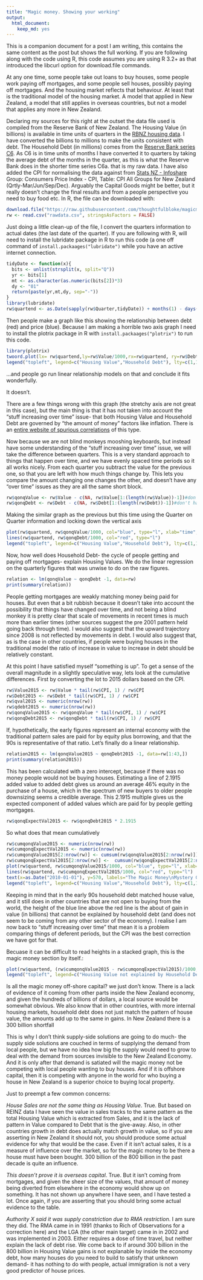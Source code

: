 ```yaml
---
title: "Magic money. Showing your working"
output: 
  html_document: 
    keep_md: yes
---
```


This is a companion document for a post I am writing, this contains the same content as the post but shows the full working. If you are following along with the code using R, this code assumes you are using R 3.2+ as that introduced the libcurl option for download.file commands.

At any one time, some people take out loans to buy houses, some people work paying off mortgages, and some people sell houses, possibly paying off mortgages. And the housing market reflects that behaviour. At least that is the traditional model of the housing market. A model that applied in New Zealand, a model that still applies in overseas countries, but not a model that applies any more in New Zealand.

Declaring my sources for this right at the outset the data file used is compiled from the Reserve Bank of New Zealand. The Housing Value (in billions) is available in time units of quarters in the [RBNZ housing data](http://www.rbnz.govt.nz/statistics/key_graphs/housingdata.xls). I have converted the billions to millions to make the units consistent with debt. The Household Debt (in millions) comes from the [Reserve Bank series C6](http://www.rbnz.govt.nz/statistics/tables/c6/). As C6 is in time units of months I have converted it to quarters by taking the average debt of the months in the quarter, as this is what the Reserve Bank does in the shorter time series C6a. that is my raw data. I have also added the CPI for normalising the data against from [Stats NZ - Infoshare](http://www.stats.govt.nz/infoshare/) Group: Consumers Price Index - CPI, Table: CPI All Groups for New Zealand (Qrtly-Mar/Jun/Sep/Dec). Arguably the Capital Goods might be better, but it really doesn't change the final results and from a people perspective you need to buy food etc. In R, the file can be downloaded with:

```r

download.file("https://raw.githubusercontent.com/thoughtfulbloke/magicmoney/master/rawdata.csv", destfile="rawdata.csv", method="libcurl")
rw <- read.csv("rawdata.csv", stringsAsFactors = FALSE)
```

Just doing a little clean-up of the file, I convert the quarters information to actual dates (the last date of the quarter). If you are following with R, will need to install the lubridate package in R to run this code (a one off command of `install.packaages("lubridate")` while you have an active internet connection.

```r
tidyDate <- function(x){
  bits <- unlist(strsplit(x, split="Q"))
  yr <- bits[1]
  mt <- as.character(as.numeric(bits[2])*3)
  dy <- "01"
  return(paste(yr,mt,dy, sep="-"))
}
library(lubridate)
rw$quartend <- as.Date(sapply(rw$Quarter,tidyDate)) + months(1) - days(1)
```

Then people make a graph like this showing the relationship between debt (red) and price (blue). Because I am making a horrible two axis graph I need to install the plotrix package in R with `install.packaages("plotrix")` to run this code.

```r
library(plotrix)
twoord.plot(lx= rw$quartend,ly=rw$Value/1000,rx=rw$quartend, ry=rw$Debt/1000, xlab="1991Q1 <- Time -> 2015Q2", ylab="Value (billions)",rylab="Debt (billions)",lcol="blue", rcol="red", main="Fig 1: Misleading graph of\nHousing Value and Household Debt", type="l", xticklab=as.character(rw$quartend))
legend("topleft", legend=c("Housing Value","Household Debt"), lty=c(1,1),col=c("blue","red"), box.lwd=0, box.col="white")

```

...and people go run linear relationship models on that and conclude it fits wonderfully.

It doesn't.

There are a few things wrong with this graph (the stretchy axis are not great in this case), but the main thing is that it has not taken into account the "stuff increasing over time" issue- that both Housing Value and Household Debt are governed by "the amount of money" factors like inflation. There is an [entire website of spurious correlations](http://www.tylervigen.com/spurious-correlations) of this type.

Now because we are not blind monkeys mooshing keyboards, but instead have some understanding of the "stuff increasing over time" issue, we will take the difference between quarters. This is a very standard approach to things that happen over time, and we have evenly spaced time periods so it all works nicely. From each quarter you subtract the value for the previous one, so that you are left with how much things change by. This lets you compare the amount changing one changes the other, and doesn't have any "over time" issues as they are all the same short block.

```r
rw$qonqValue <- rw$Value - c(NA, rw$Value[1:(length(rw$Value))-1])#don't have a previous for the 1st item
rw$qonqDebt <- rw$Debt - c(NA, rw$Debt[1:(length(rw$Debt))-1])#don't have a previous for the 1st item
```

Making the similar graph as the previous but this time using the Quarter on Quarter information and locking down the vertical axis

```r
plot(rw$quartend, rw$qonqValue/1000, col="blue", type="l", xlab="time", ylab="Billions of NZ dollars", main="Fig 2: Change in Value (blue)\nvs Debt (red)", frame.plot=F)
lines(rw$quartend, rw$qonqDebt/1000, col="red", type="l")
legend("topleft", legend=c("Housing Value","Household Debt"), lty=c(1,1),col=c("blue","red"), box.lwd=0, box.col="white")
```

Now, how well does Household Debt- the cycle of people getting and paying off mortgages- explain Housing Values. We do the linear regression on the quarterly figures that was unwise to do on the raw figures.

```r
relation <- lm(qonqValue ~ qonqDebt -1, data=rw)
print(summary(relation))
```

People getting mortgages are weakly matching money being paid for houses. But even that a bit rubbish because it doesn't take into account the possibility that things have changed over time, and not being a blind monkey it is pretty clear that scale of movements in recent times is much more than earlier times (other sources suggest the pre 2001 pattern held going back through time). I would also suggest that the upward trajectory since 2008 is not reflected by movements in debt. I would also suggest that, as is the case in other countries, if people were buying houses in the traditional model the ratio of increase in value to increase in debt should be relatively constant.


At this point I have satisfied myself "something is up". To get a sense of the overall magnitude in a slightly speculative way, lets look at the cumulative differences. First by converting the lot to 2015 dollars based on the CPI.

```r
rw$Value2015 <- rw$Value * tail(rw$CPI, 1) / rw$CPI
rw$Debt2015 <- rw$Debt * tail(rw$CPI, 1) / rw$CPI
rw$qval2015 <- numeric(nrow(rw))
rw$qdebt2015 <- numeric(nrow(rw))
rw$qonqValue2015 <- rw$qonqValue * tail(rw$CPI, 1) / rw$CPI
rw$qonqDebt2015 <- rw$qonqDebt * tail(rw$CPI, 1) / rw$CPI
```

If, hypothetically, the early figures represent an internal economy with the traditional pattern sales are paid for by equity plus borrowing, and that the 90s is representative of that ratio. Let's finally do a linear relationship.

```r
relation2015 <- lm(qonqValue2015 ~ qonqDebt2015 -1, data=rw[1:43,])
print(summary(relation2015))
```

This has been calculated with a zero intercept, because if there was no money people would not be buying houses. Estimating a line of  2.1915 added value to added debt gives us around an average 46% equity in the purchase of a house, which in the spectrum of new buyers to older people downsizing seems a credible average. This 2.1915 multiple gives us the expected component of added values which are paid for by people getting mortgages. 

```r
rw$qonqExpectVal2015 <- rw$qonqDebt2015 * 2.1915
```

So what does that mean cumulatively

```r
rw$cumqonqValue2015 <- numeric(nrow(rw))
rw$cumqonqExpectVal2015 <- numeric(nrow(rw))
rw$cumqonqValue2015[2:nrow(rw)] <- cumsum(rw$qonqValue2015[2:nrow(rw)])
rw$cumqonqExpectVal2015[2:nrow(rw)] <-  cumsum(rw$qonqExpectVal2015[2:nrow(rw)])
plot(rw$quartend, rw$cumqonqValue2015/1000, col="blue", type="l", xlab="time", ylab="Billions of 2015 NZ dollars", main="Fig. 3: Gains in Housing Value (blue)\nvs. Gains explicable by household debt (red)", frame.plot=F)
lines(rw$quartend, rw$cumqonqExpectVal2015/1000, col="red", type="l")
text(x=as.Date("2010-01-01"), y=570, labels="The Magic Money\nMystery Gap", pos=4, col="purple", cex=0.6)
legend("topleft", legend=c("Housing Value","Household Debt"), lty=c(1,1),col=c("blue","red"), box.lwd=0, box.col="white")
```

Keeping in mind that in the early 90s household debt matched house value, and it still does in other countries that are not open to buying from the world, the height of the blue line above the red line is the about of gain in value (in billions) that cannot be explained by household debt (and does not seem to be coming from any other sector of the economy). I realise I am now back to "stuff increasing over time" that mean it is a problem comparing things of deferent periods, but the CPI was the best correction we have got for that.

Becuase it can be difficult to read heights in a stacked graph, this is the magic money section by itself.:
```r
plot(rw$quartend, (rw$cumqonqValue2015 - rw$cumqonqExpectVal2015)/1000, type="l", xlab="time", ylab="Billions of 2015 NZ dollars", main="Fig 4: Magic money in House Value\nnot explained by Household Debt", col="purple", frame.plot=F)
legend("topleft", legend=c("Housing Value not explained by Household Debt"), lty=c(1,1),col=c("purple"), box.lwd=0, box.col="white")

```

Is all the magic money off-shore capital? we just don't know. There is a lack of evidence of it coming from other parts inside the New Zealand economy, and given the hundreds of billions of dollars, a local source would be somewhat obvious. We also know that in other countries, with more internal housing markets, household debt does not just match the pattern of house value, the amounts add up to the same in gains. In New Zealand there is a 300 billion shortfall

This is why I don't think supply-side solutions are going to do much- the supply side solutions are couched in terms of supplying the demand from local people, but we have no idea how big the supply would need to grow to deal with the demand from sources invisible to the New Zealand Economy. And it is only after that demand is satiated will the magic money not be competing with local people wanting to buy houses. And if it is offshore capital, then it is competing with anyone in the world for who buying a house in New Zealand is a superior choice to buying local property.

Just to preempt a few common concerns:

_House Sales are not the same thing as Housing Value_. True. But based on REINZ data I have seen the value in sales tracks to the same pattern as the total Housing Value which is extracted from Sales, and it is the lack of pattern in Value compared to Debt that is the give-away. Also, in other countries growth in debt does actually match growth in value, so if you are asserting in New Zealand it should not, you should produce some actual evidence for why that would be the case. Even if it isn't actual sales, it is a measure of influence over the market, so for the magic money to be there a house must have been bought. 300 billion of the 800 billion in the past decade is quite an influence.

_This doesn't prove it is overseas capital_. True. But it isn't coming from mortgages, and given the sheer size of the values, that amount of money being diverted from elsewhere in the economy would show up on something. It has not shown up anywhere I have seen, and I have tested a lot. Once again, if you are asserting that you should bring some actual evidence to the table.

_Authority X said it was supply constriction due to RMA restriction_. I am sure they did. The RMA came in in 1991 (thanks to Rich of Observations for a correction here) and the LGA (the other main target) came in in 2002 and was implemented in 2003. Either requires a dose of time travel, but neither explain the lack of debt rise. We come back to if around 300 billion in the 800 billion in Housing Value gains is not explanable by inside the economy debt, how many houses do you need to build to satisfy that unknown demand- it has nothing to do with people, actual immigration is not a very good predictor of house prices.
